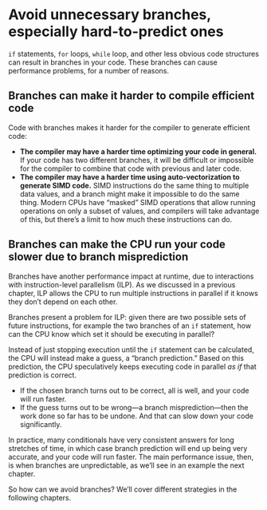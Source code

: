 # Avoid unnecessary branches, especially hard-to-predict ones

`if` statements, `for` loops, `while` loop, and other less obvious code structures can result in branches in your code.
These branches can cause performance problems, for a number of reasons.


## Branches can make it harder to compile efficient code

Code with branches makes it harder for the compiler to generate efficient code:

* **The compiler may have a harder time optimizing your code in general.**
  If your code has two different branches, it will be difficult or impossible for the compiler to combine that code with previous and later code.
* **The compiler may have a harder time using auto-vectorization to generate SIMD code.**
  SIMD instructions do the same thing to multiple data values, and a branch might make it impossible to do the same thing.
  Modern CPUs have "masked" SIMD operations that allow running operations on only a subset of values, and compilers will take advantage of this, but there's a limit to how much these instructions can do.

## Branches can make the CPU run your code slower due to branch misprediction

Branches have another performance impact at runtime, due to interactions with instruction-level parallelism (ILP).
As we discussed in a previous chapter, ILP allows the CPU to run multiple instructions in parallel if it knows they don't depend on each other.

Branches present a problem for ILP: given there are two possible sets of future instructions, for example the two branches of an `if` statement, how can the CPU know which set it should be executing in parallel?

Instead of just stopping execution until the `if` statement can be calculated, the CPU will instead make a guess, a "branch prediction."
Based on this prediction, the CPU speculatively keeps executing code in parallel _as if_ that prediction is correct.

* If the chosen branch turns out to be correct, all is well, and your code will run faster.
* If the guess turns out to be wrong—a branch misprediction—then the work done so far has to be undone.
  And that can slow down your code significantly.

In practice, many conditionals have very consistent answers for long stretches of time, in which case branch prediction will end up being very accurate, and your code will run faster.
The main performance issue, then, is when branches are unpredictable, as we'll see in an example the next chapter.

So how can we avoid branches?
We'll cover different strategies in the following chapters.
